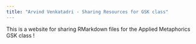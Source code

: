 ```yaml
---
title: "Arvind Venkatadri - Sharing Resources for GSK class"
---
```


This is a website for sharing RMarkdown files for the Applied Metaphorics GSK class !
